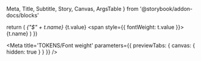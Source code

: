   Meta,
  Title,
  Subtitle,
  Story,
  Canvas,
  ArgsTable 
} from '@storybook/addon-docs/blocks'

  return (
    <tr key={i}>
      <td><Var>{"$" + t.name}</Var></td>
      <td>{t.value}</td>
      <td><span style={{ fontWeight: t.value }}>{t.name}</span></td>
    </tr>
  )
})

<Meta title='TOKENS/Font weight' parameters={{ previewTabs: { canvas: { hidden: true } } }} />

<Title />

<Subtitle>Tokens subtitle</Subtitle>

<table className="table">
  <thead className="thead-dark">
    <tr>
        <th>Token</th>
        <th>Value</th>
        <th>Example</th>
    </tr>
  </thead>
  <tbody>{tokensFontWeight}</tbody>
</table>

